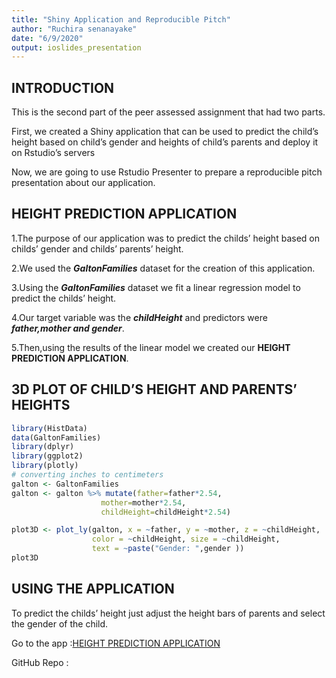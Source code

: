 ```yaml
---
title: "Shiny Application and Reproducible Pitch"
author: "Ruchira senanayake"
date: "6/9/2020"
output: ioslides_presentation
---
```


## INTRODUCTION

This is the second part of the peer assessed assignment that had two parts. 

First, we created a Shiny application that can be used to predict the child's height based on child's gender and heights of child's parents and deploy it on Rstudio's servers

Now, we are going to use Rstudio Presenter to prepare a reproducible pitch presentation about our application.

## HEIGHT PREDICTION APPLICATION

1.The purpose of our application was to predict the childs' height based on childs' gender and childs' parents' height.

2.We used the ***GaltonFamilies*** dataset for the creation of this application.

3.Using the ***GaltonFamilies*** dataset we fit a linear regression model to predict the childs' height.

4.Our target variable was the ***childHeight*** and predictors were ***father,mother and  gender***.

5.Then,using the results of the linear model we created our **HEIGHT PREDICTION APPLICATION**.

## 3D PLOT OF CHILD'S HEIGHT AND PARENTS' HEIGHTS

```r
library(HistData)
data(GaltonFamilies)
library(dplyr)
library(ggplot2)
library(plotly)
# converting inches to centimeters
galton <- GaltonFamilies
galton <- galton %>% mutate(father=father*2.54,
                    mother=mother*2.54,
                    childHeight=childHeight*2.54)

plot3D <- plot_ly(galton, x = ~father, y = ~mother, z = ~childHeight,
                  color = ~childHeight, size = ~childHeight, 
                  text = ~paste("Gender: ",gender )) 
plot3D
```

## USING THE APPLICATION

To predict the childs' height just adjust the height bars of parents and select the gender of the child.

Go to the app :[HEIGHT PREDICTION APPLICATION](http://ruchirasena.shinyapps.io/ChildHeightPrediction?_ga=2.163384444.1300812286.1591680481-293551268.1591680481)

GitHub Repo :